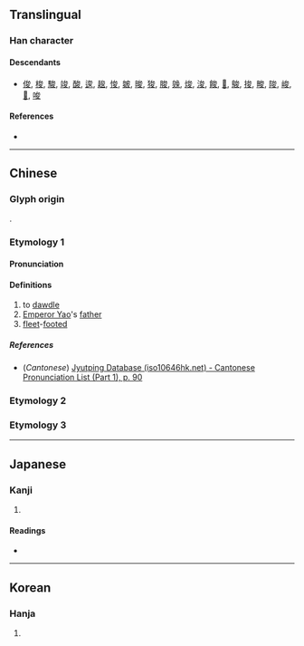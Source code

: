 {{character info}}
==Translingual==

===Han character===
{{Han char|rn=35|rad=夊|as=04|sn=7|four=|canj=ICHE|ids=⿳厶八夂(G),⿳厶⿰丿㇄夊(T),⿱允夂(J),⿱允夊(K)}}

====Descendants====
* [[俊]], [[梭]], [[駿]], [[竣]], [[酸]], [[逡]], [[䞭]], [[悛]], [[皴]], [[晙]], [[狻]], [[脧]], [[㕙]], [[焌]], [[浚]], [[餕]], [[𠅣]], [[鵔]], [[捘]], [[畯]], [[陖]], [[峻]], [[𭯚]], [[唆]]

====References====
* {{Han ref|kx=0245.030|dkj=05711|dj=0485.210|hdz=20868.120|uh=590B|ud=22795}}

----

==Chinese==
{{zh-forms}}

===Glyph origin===
{{Han etym}}
{{Han compound|允|夊|c1=p|c2=s|t2=walk|ls=psc}}.

===Etymology 1===

====Pronunciation====
{{zh-pron
|m=qūn
|c=ceon1
|mc=y
|oc=y
|ma=
|cat=v,pn,a
}}

====Definitions====
{{zh-hanzi}}

# to [[dawdle]]
# [[w:Emperor Yao|Emperor Yao]]'s [[father]]
# [[fleet]]-[[foot]]ed

=====References=====
* (''Cantonese'') [http://www.iso10646hk.net/jp/document/download.jsp Jyutping Database (iso10646hk.net) - Cantonese Pronunciation List (Part 1), p. 90]

===Etymology 2===
{{zh-see|酸|ss}}

===Etymology 3===
{{zh-see|痠|ss}}

----

==Japanese==

===Kanji===
{{ja-kanji|grade=|rs=夊04}}

# {{rfdef|ja|sort=夊04}}

====Readings====
* {{ja-readings|on=しゅん|kun=おごり.いる, うずくま-る}}

----

==Korean==

===Hanja===
{{ko-hanja|hangeul=준|rv=jun|mr=chun}}

# {{rfdef|ko|sort=夊04}}
